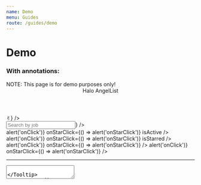 ```yaml
---
name: Demo
menu: Guides
route: /guides/demo
---
```



# Demo

### With annotations:

<Playground>
  <Tooltip content="Banner (variant='warning')">
    <Banner variant="warning">NOTE: This page is for demo purposes only!</Banner>
  </Tooltip>
  <Tooltip content="Bracket (isolate='last-child')">
    <Bracket className="bg-slate-300 px-6" isolate="last-child">
      <Tooltip content="Header (h3)" placement="right">
        <Header className="mt-4" h3>Halo AngelList</Header>
      </Tooltip>
      <Tag label="Source"/>
      <div className="relative">
        <Tag label="Applicants"/>
        <Tooltip content="AttentionIndicator" placement="right">
          <AttentionIndicator color="red" count="2"/>
        </Tooltip>
      </div>
      <Tag label="Track"/>
      <Tag label="Jobs"/>
      <Tag label="Company Profile"/>
      <Tooltip content="Avatar" placement="left">
        <Avatar
          imageUrl="https://avatars.githubusercontent.com/u/56262247"
          size="md"
          badge={<Badge position="bottom" tooltip="Badge">✌︎</Badge>}
        />
      </Tooltip>
    </Bracket>
  </Tooltip>
  <div className="flex flex-row">
    <div className="flex flex-col border-r p-4 gap-6 w-80">
      <Tooltip content="InterfaceHeader (section)" placement="right">
        <InterfaceHeader
          title="Applicants"
          byline="View all applicants by job listing."
          section
        />
      </Tooltip>
      <Tooltip content="Input (with SearchIcon)" placement="right">
        <Input
          type="text"
          name="foo"
          placeholder="Search by job"
          maxLength={100}
          icon={<SearchIcon />}
        />
      </Tooltip>
      <Tooltip content="SidebarCell" placement="right">
        <div className="max-w-xs bg-blue-100">
          <SidebarCell
            title="Account Executive"
            byline="California, Utah, Colorado, Remote"
            header="Last edit: 7 days ago"
            onClick={() => alert('onClick')}
            onStarClick={() => alert('onStarClick')}
            isActive
          />
          <SidebarCell
            title="Head of Product"
            byline="Europe, United States, Remote"
            header="Last edit: 1 month ago"
            onClick={() => alert('onClick')}
            onStarClick={() => alert('onStarClick')}
            isStarred
          />
          <SidebarCell
            title="Strategic Project Manager"
            byline="United States, Remote"
            header="Last edit: 2 days ago"
            onClick={() => alert('onClick')}
            onStarClick={() => alert('onStarClick')}
          />
          <SidebarCell
            title="Super Long Copywriter Head of Overflow"
            byline="United States, Remote"
            header="Last edit: 1 year ago"
            onClick={() => alert('onClick')}
            onStarClick={() => alert('onStarClick')}
          />
        </div>
      </Tooltip>
      <hr/>
      <Tooltip content="Label">
        <Label title="Settings" byline="Update your recruit settings here" containsFieldGroup>
          <div className="flex flex-col gap-4 px-1">
            <Tooltip content="Radio" placement="right">
              <Radio label="Allow new applicants" checked/>
            </Tooltip>
            <Tooltip content="Checkbox" placement="right">
              <Checkbox label="Disable all jobs"/>
            </Tooltip>
            <Tooltip content="Textarea" placement="right">
              <Textarea
                name="team-notes"
                placeholder="Save any notes for your recruiting team here."
                rows={2}
                cols={25}
              />
            </Tooltip>
          </div>
        </Label>
      </Tooltip>
      <hr/>
      <Tooltip content="Paragraph" placement="right">
        <Paragraph contrast="AA" lineHeight="compact">
          This is a simple demo page that has been implemented entirely from components that are
          available in the current Halo release. Hovering over anything on this page will tell
          you the name of the component it was constructed using.
        </Paragraph>
      </Tooltip>
    </div>
    <div className="flex flex-col p-4 gap-2 w-full">
      <Tooltip content="Bracket">
        <Bracket>
          <Tooltip content="Header (h4)" placement="right">
            <Header className="pt-4" h4>Senior Software Engineer</Header>
          </Tooltip>
          <Tooltip content="Button (variant='gray')" placement="left">
            <Button variant="gray">View Job</Button>
          </Tooltip>
        </Bracket>
      </Tooltip>
      <hr/>
      <Tooltip content="Bracket (isolate='first-child')">
        <Bracket className="pb-4" isolate="first-child">
          <p>List of applicants</p>
          <p>Sort by</p>
          <Tooltip content="Select">
            <Select
              value="best-match"
              options={[
                { label: 'Best Match', value: 'best-match' },
                { label: 'New Match', value: 'new-match' },
              ]}
            />
          </Tooltip>
        </Bracket>
      </Tooltip>
      <Tooltip content="Panel">
        <Panel>
          <Tooltip content="AvatarLockup" placement="left">
            <AvatarLockup size="lg" imageUrl="https://avatars.githubusercontent.com/u/56262247" >
              <div>
                <p className="font-bold">Vishal Jeet</p>
                <p className="text-sm font-normal">10 years of exp · New York City · Remote Only</p>
                <p className="text-xs text-dark-aa">May require a US work visa</p>
              </div>
            </AvatarLockup>
          </Tooltip>
          <hr/>
          <Bracket>
            <p>Skills</p>
            <Tooltip content="Tag"><Tag color="gray" shape="pill" label="Java" size="2xs"/></Tooltip>
            <Tooltip content="Tag"><Tag color="gray" shape="pill" label="Ruby" size="2xs"/></Tooltip>
            <Tooltip content="Tag"><Tag color="gray" shape="pill" label="Python" size="2xs"/></Tooltip>
            <Tooltip content="Tag"><Tag color="gray" shape="pill" label="C++" size="2xs"/></Tooltip>
            <Tooltip content="Tag"><Tag color="gray" shape="pill" label="React" size="2xs"/></Tooltip>
          </Bracket>
          <hr/>
          <Tooltip content="AttributeList">
            <AttributeList size="xs">
              <Tooltip content="Attribute" placement="left">
                <Attribute name="Desired Role" value="Software Engineer" />
              </Tooltip>
              <Tooltip content="Attribute" placement="left">
                <Attribute name="Desired Salary" value="$100,000" />
              </Tooltip>
            </AttributeList>
          </Tooltip>
          <hr/>
          <Tooltip content="Bracket">
            <Bracket>
              <Tooltip content="Button (variant='primary')" placement="right">
                <Button>Accept</Button>
              </Tooltip>
              <Tooltip content="Button (variant='destructive')" placement="left">
                <Button variant="destructive">Reject</Button>
              </Tooltip>
            </Bracket>
          </Tooltip>
        </Panel>
      </Tooltip>
      <Tooltip content="Panel">
        <Panel>
          <Tooltip content="AvatarLockup" placement="left">
            <AvatarLockup size="lg" imageUrl="https://avatars.githubusercontent.com/u/194885" >
              <div>
                <p className="font-bold">Drew Lustro</p>
                <p className="text-sm font-normal">15 years of exp · Los Angeles </p>
                <p className="text-xs text-dark-aa">Does not require a US work visa</p>
              </div>
            </AvatarLockup>
          </Tooltip>
          <hr/>
          <Bracket>
            <p>Skills</p>
            <Tooltip content="Tag"><Tag color="gray" shape="pill" label="Java" size="2xs"/></Tooltip>
            <Tooltip content="Tag"><Tag color="gray" shape="pill" label="Ruby" size="2xs"/></Tooltip>
            <Tooltip content="Tag"><Tag color="gray" shape="pill" label="Python" size="2xs"/></Tooltip>
            <Tooltip content="Tag"><Tag color="gray" shape="pill" label="C++" size="2xs"/></Tooltip>
            <Tooltip content="Tag"><Tag color="gray" shape="pill" label="React" size="2xs"/></Tooltip>
          </Bracket>
          <hr/>
          <Tooltip content="AttributeList">
              <AttributeList size="xs">
                <Tooltip content="Attribute" placement="left">
                  <Attribute name="Desired Role" value="Software Engineer" />
                </Tooltip>
                <Tooltip content="Attribute" placement="left">
                  <Attribute name="Desired Salary" value="$100,000" />
                </Tooltip>
              </AttributeList>
          </Tooltip>
          <hr/>
          <Tooltip content="Bracket">
            <Bracket>
              <Tooltip content="Button (variant='primary')" placement="right">
                <Button>Accept</Button>
              </Tooltip>
              <Tooltip content="Button (variant='destructive')" placement="left">
                <Button variant="destructive">Reject</Button>
              </Tooltip>
            </Bracket>
          </Tooltip>
        </Panel>
      </Tooltip>
    </div>
  </div>
</Playground>

<hr/>

### Without annotations:

<Playground>
  <Banner variant="warning">NOTE: This page is for demo purposes only!</Banner>
  <Bracket className="bg-slate-300 px-6" isolate="last-child">
    <Header className="mt-4" h3>Halo AngelList</Header>
    <Tag label="Source"/>
    <div className="relative">
      <Tag label="Applicants"/>
      <AttentionIndicator color="red" count="2"/>
    </div>
    <Tag label="Track"/>
    <Tag label="Jobs"/>
    <Tag label="Company Profile"/>
    <Avatar
      imageUrl="https://avatars.githubusercontent.com/u/56262247"
      size="md"
      badge={<Badge position="bottom" tooltip="Badge">✌︎</Badge>}
    />
  </Bracket>
  <div className="flex flex-row">
    <div className="flex flex-col border-r p-4 gap-6 w-80">
      <InterfaceHeader
        title="Applicants"
        byline="View all applicants by job listing."
        section
      />
      <Input
        type="text"
        name="foo"
        placeholder="Search by job"
        maxLength={100}
        icon={<SearchIcon />}
      />
      <div className="max-w-xs bg-blue-100">
        <SidebarCell
          title="Account Executive"
          byline="California, Utah, Colorado, Remote"
          header="Last edit: 7 days ago"
          onClick={() => alert('onClick')}
          onStarClick={() => alert('onStarClick')}
          isActive
        />
        <SidebarCell
          title="Head of Product"
          byline="Europe, United States, Remote"
          header="Last edit: 1 month ago"
          onClick={() => alert('onClick')}
          onStarClick={() => alert('onStarClick')}
          isStarred
        />
        <SidebarCell
          title="Strategic Project Manager"
          byline="United States, Remote"
          header="Last edit: 2 days ago"
          onClick={() => alert('onClick')}
          onStarClick={() => alert('onStarClick')}
        />
        <SidebarCell
          title="Super Long Copywriter Head of Overflow"
          byline="United States, Remote"
          header="Last edit: 1 year ago"
          onClick={() => alert('onClick')}
          onStarClick={() => alert('onStarClick')}
        />
      </div>
      <hr/>
      <Label title="Settings" byline="Update your recruit settings here" containsFieldGroup>
        <div className="flex flex-col gap-4 px-1">
          <Radio label="Allow new applicants" checked/>
          <Checkbox label="Disable all jobs"/>
          <Textarea
            name="team-notes"
            placeholder="Save any notes for your recruiting team here."
            rows={2}
            cols={25}
          />
        </div>
      </Label>
      <hr/>
      <Paragraph contrast="AA" lineHeight="compact">
        This is a simple demo page that has been implemented entirely from components that are
        available in the current Halo release. Hovering over anything on this page will tell
        you the name of the component it was constructed using.
      </Paragraph>
    </div>
    <div className="flex flex-col p-4 gap-2 w-full">
      <Bracket>
        <Header className="pt-4" h4>Senior Software Engineer</Header>
        <Button variant="gray">View Job</Button>
      </Bracket>
      <hr/>
      <Bracket className="pb-4" isolate="first-child">
        <p>List of applicants</p>
        <p>Sort by</p>
        <Select
          value="best-match"
          options={[
            { label: 'Best Match', value: 'best-match' },
            { label: 'New Match', value: 'new-match' },
          ]}
        />
      </Bracket>
      <Panel>
        <AvatarLockup size="lg" imageUrl="https://avatars.githubusercontent.com/u/56262247" >
          <div>
            <p className="font-bold">Vishal Jeet</p>
            <p className="text-sm font-normal">10 years of exp · New York City · Remote Only</p>
            <p className="text-xs text-dark-aa">May require a US work visa</p>
          </div>
        </AvatarLockup>
        <hr/>
        <Bracket>
          <p>Skills</p>
          <Tag color="gray" shape="pill" label="Java" size="2xs"/>
          <Tag color="gray" shape="pill" label="Ruby" size="2xs"/>
          <Tag color="gray" shape="pill" label="Python" size="2xs"/>
          <Tag color="gray" shape="pill" label="C++" size="2xs"/>
          <Tag color="gray" shape="pill" label="React" size="2xs"/>
        </Bracket>
        <hr/>
        <AttributeList size="xs">
          <Attribute name="Desired Role" value="Software Engineer" />
          <Attribute name="Desired Salary" value="$100,000" />
        </AttributeList>
        <hr/>
        <Bracket>
          <Button>Accept</Button>
          <Button variant="destructive">Reject</Button>
        </Bracket>
      </Panel>
        <Panel>
          <AvatarLockup size="lg" imageUrl="https://avatars.githubusercontent.com/u/194885" >
            <div>
              <p className="font-bold">Drew Lustro</p>
              <p className="text-sm font-normal">15 years of exp · Los Angeles </p>
              <p className="text-xs text-dark-aa">Does not require a US work visa</p>
            </div>
          </AvatarLockup>
          <hr/>
          <Bracket>
            <p>Skills</p>
            <Tag color="gray" shape="pill" label="Java" size="2xs"/>
            <Tag color="gray" shape="pill" label="Ruby" size="2xs"/>
            <Tag color="gray" shape="pill" label="Python" size="2xs"/>
            <Tag color="gray" shape="pill" label="C++" size="2xs"/>
            <Tag color="gray" shape="pill" label="React" size="2xs"/>
          </Bracket>
          <hr/>
          <AttributeList size="xs">
            <Attribute name="Desired Role" value="Software Engineer" />
            <Attribute name="Desired Salary" value="$100,000" />
          </AttributeList>
          <hr/>
          <Bracket>
            <Button>Accept</Button>
            <Button variant="destructive">Reject</Button>
          </Bracket>
        </Panel>
    </div>
  </div>
</Playground>
